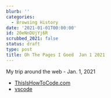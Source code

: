 ```yaml
---
blurb: ''
categories:
  - Browsing History
date: '2021-01-01T00:00:00'
id: 20eNnDUjYj6R
scrubbed_2021: false
status: draft
type: post
title: Oh The Pages I Goed  Jan 1 2021
---
```


My trip around the web - Jan. 1, 2021

- [ThisIsHowToCode.com](https://www.thisishowtocode.com/)
- [vscode](https://vscode.readthedocs.io/en/latest/)
